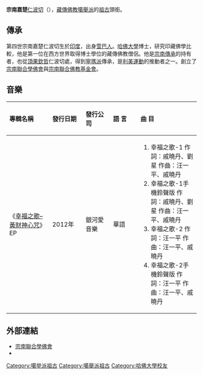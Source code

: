 {{Veil|time=2015-09-12T11:42:27+00:00}}
{{Infobox Person
| name = 宗南嘉楚'''[[仁波切|仁波切]]
| 別名 = 轉世活佛 
| 英文名= Trungram Gyaltrul Rinpoche
| image = 
| caption = 
| birth_place = {{IND}}尼泊爾札里(Tsari)聖山上蓮花生大士曾閉關的一個山洞下
| 種族 = 尼泊爾雪巴族
| 国籍       = [[尼泊爾|尼泊爾]]
| 语言       = 普通話、英語、藏語
| 宗教信仰    =[[藏傳佛教|藏傳佛教]][[噶舉派|噶舉派]][[祖古|祖古]]
| alma_mater = [[哈佛大學|哈佛大學]]
| occupation =[[宗南聯合學佛會|宗南聯合學佛會]]、[[宗南聯合佛教基金會|宗南聯合佛教基金會]]
| website = [http://www.utbf.org/ch/ 宗南聯合學佛會]
| footnotes =
}}
'''宗南嘉楚'''[[仁波切|仁波切]]（{{lang-en|Trungram Gyaltrul Rinpoche}}），[[藏傳佛教|藏傳佛教]][[噶舉派|噶舉派]]的[[祖古|祖古]]頭銜。

==傳承==
第四世宗南嘉楚仁波切生於[[印度|印度]]，出身[[雪巴人|雪巴人]]。[[哈佛大學|哈佛大學]]博士，研究印藏佛學比較，他是第一位在西方世界取得博士學位的藏傳佛教僧侶。他是[[宗南傳承|宗南傳承]]的持有者，也從[[頂果欽哲|頂果欽哲]]仁波切處，得到[[寧瑪派|寧瑪派]]傳承，是[[利美運動|利美運動]]的推動者之一。創立了[[宗南聯合學佛會|宗南聯合學佛會]]與[[宗南聯合佛教基金會|宗南聯合佛教基金會]]。

==音樂==
{| class="wikitable"
|- bgcolor="#CCCCCC" align="center"
!align="left" width="200px"|專輯名稱
!align="left" width="120px"|發行日期
!align="left" width="120px"|發行公司
!align="left" width="120px"|語   言
!align="left" width="260px"|曲   目
|-
|align="left"| 《[[幸福之歌–_黃財神心咒|幸福之歌– 黃財神心咒]]》 EP
|align="left"| 2012年
|align="left"|銀河愛音樂
|align="left"| 華語
|align="left"|{{hideh|專輯曲目}}
#幸福之歌-1 作詞：戚曉丹、劉星 作曲：汪一平、戚曉丹 
#幸福之歌-1手機鈴聲版  作詞：戚曉丹、劉星 作曲：汪一平、戚曉丹 
#幸福之歌-2  作詞：汪一平 作曲：汪一平、戚曉丹 
#幸福之歌-2手機鈴聲版  作詞：汪一平 作曲：汪一平、戚曉丹 
{{hidef}}
|}

==外部連結==
*[http://www.utbf.org/ch/ 宗南聯合學佛會]{{Wayback|url=http://www.utbf.org/ch/ |date=20111111005617 }}
*{{facebook|TrungramGyalwa|Trungram Gyaltrul Rinpoche}}

{{DEFAULTSORT:Trungram Gyalwa}}
[[Category:噶举派祖古|Category:噶举派祖古]]
[[Category:噶舉派祖古|Category:噶舉派祖古]]
[[Category:哈佛大學校友|Category:哈佛大學校友]]